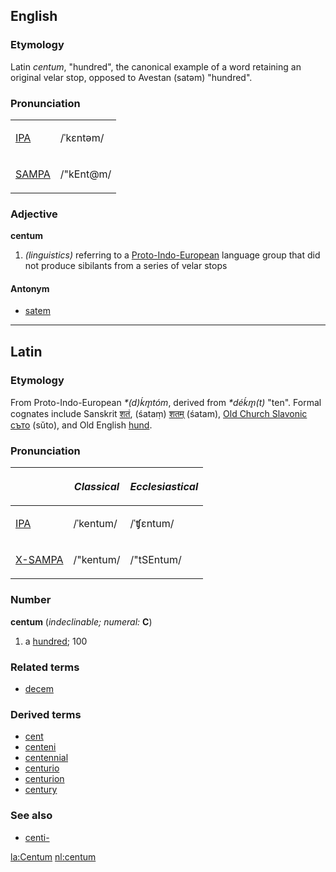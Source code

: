 ==English==
===Etymology===
Latin ''centum'', "hundred", the canonical example of a word retaining an original velar stop,  opposed to Avestan <!-- insert proper spelling here whenever Avestan gets accepted into Unicode --> (satəm) "hundred".

===Pronunciation===
{| border=1 cellpadding=5
| [[w:IPA|IPA]] || /ˈkɛntəm/
|-
| [[w:SAMPA|SAMPA]] || /"kEnt@m/
|}

===Adjective===
'''centum'''
# ''(linguistics)'' referring to a [[Proto-Indo-European]] language group that did not produce sibilants from a series of velar stops

====Antonym====
*[[satem]]

----
==Latin==

===Etymology===
From Proto-Indo-European ''*(d)ḱm̥tóm'', derived from ''*déḱm̥(t)'' "ten".  Formal cognates include Sanskrit [[शतं]], (śataṃ) [[शतम्]] (śatam), [[Old Church Slavonic]] [[съто]] (sŭto), and Old English [[hund]].  

===Pronunciation===
{| border=1 cellpadding=5
! !! ''Classical'' !! ''Ecclesiastical''
|-
| [[w:IPA|IPA]] || /ˈkentum/ || /ˈʧɛntum/
|-
| [[w:X-SAMPA|X-SAMPA]] || /"kentum/ || /"tSEntum/
|}

===Number===
'''centum''' (''indeclinable; numeral:'' '''C''')
# a [[hundred]]; 100

===Related terms===
*[[decem]]

===Derived terms===
*[[cent]]
*[[centeni]]
*[[centennial]]
*[[centurio]]
*[[centurion]]
*[[century]]

===See also===
*[[centi-]]

[[la:Centum]]
[[nl:centum]]